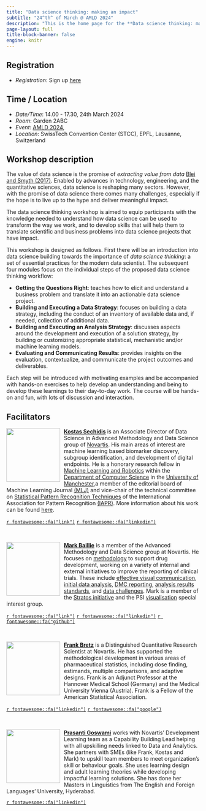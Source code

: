 ```yaml
---
title: "Data science thinking: making an impact"
subtitle: "24^th^ of March @ AMLD 2024"
description: "This is the home page for the **Data science thinking: making an impact**. The site contains workshop details and logistics, course materials, related work, additional resources and other relevant information"
page-layout: full
title-block-banner: false
engine: knitr
---
```



## Registration 

* *Registration*: Sign up [here](https://ti.to/applied-machine-learning-days/2024)

## Time / Location {#location}

* *Date/Time*: 14.00 - 17.30, 24th March 2024
* *Room*: Garden 2ABC
* *Event*: [AMLD 2024](https://2024.appliedmldays.org),
* *Location*: SwissTech Convention Center (STCC), EPFL, Lausanne, Switzerland


## Workshop description {#description}

The value of data science is the promise of *extracting value from data* [Blei and Smyth (2017)](https://www.pnas.org/doi/10.1073/pnas.1702076114). Enabled by advances in technology, engineering, and the quantitative sciences, data science is reshaping many sectors. However, with the promise of data science there comes many challenges, especially if the hope is to live up to the hype and deliver meaningful impact. 

The data science thinking workshop is aimed to equip participants with the knowledge needed to understand how data science can be used to transform the way we work, and to develop skills that will help them to translate scientific and business problems into data science projects that have impact.

This workshop is designed as follows. First there will be an introduction into data science building towards the importance of *data science thinking*: a set of essential practices for the modern data scientist. The subsequent four modules focus on the individual steps of the proposed data science thinking workflow:

- **Getting the Questions Right**: teaches how to elicit and understand a business problem and translate it into an actionable data science project.
- **Building and Executing a Data Strategy**: focuses on building a data strategy, including the conduct of an inventory of available data and, if needed, collection of additional data.
- **Building and Executing an Analysis Strategy**: discusses aspects around the development and execution of a solution strategy, by building or customizing appropriate statistical, mechanistic and/or machine learning models.
- **Evaluating and Communicating Results**: provides insights on the evaluation, contextualize, and communicate the project outcomes and deliverables.

Each step will be introduced with motivating examples and be accompanied with hands-on exercises to help develop an understanding and being to develop these learnings to their day-to-day work. The course will be hands-on and fun, with lots of discussion and interaction.


## Facilitators {#people}

![](img/kostas.png){style="float:left;padding: 0 10px 0 0;" fig-alt="Headshot of Kostas Sechidis" width="140"}
[**Kostas Sechidis**](https://sechidis.github.io) is an Associate Director of Data Science in Advanced Methodology and Data Science group of [Novartis](https://www.novartis.com/). His main areas of interest are machine learning based biomarker discovery, subgroup identification, and development of digital endpoints. He is a honorary research fellow in [Machine Learning and Robotics](https://www.cs.manchester.ac.uk/research/expertise/machine-learning-and-robotics/) within the [Department of Computer Science](https://www.cs.manchester.ac.uk/) in the [University of Manchester](https://www.manchester.ac.uk/),a member of the editorial board of Machine Learning Journal [(MLJ)](https://www.springer.com/journal/10994/editors) and vice-chair of the technical committee on [Statistical Pattern Recognition Techniques](https://sites.google.com/view/iapr-tc1/home?pli=1) of the International Association for Pattern Recognition [(IAPR)](https://iapr.org/index.php). More information about his work can be found [here](https://sechidis.netlify.app/).


[`r fontawesome::fa("link")`](https://sechidis.github.io)
[`r fontawesome::fa("linkedin")`](https://www.linkedin.com/in/konstantinos-kostas-sechidis-19311657/)

<br> 


![](img/mark.png){style="float:left;padding: 0 10px 0 0;" fig-alt="Headshot of Mark Baillie" width="140"}

[**Mark Baillie**](https://bailliem.github.io) is a member of the Advanced Methodology and Data Science group at Novartis. He focuses on [methodology](https://www.tandfonline.com/doi/full/10.1080/19466315.2022.2063172?src=recsys) to support drug development, working on a variety of internal and external initiatives to improve the reporting of clinical trials. These include [effective visual communication](https://graphicsprinciples.github.io/), [initial data analysis](https://journals.plos.org/ploscompbiol/article?id=10.1371/journal.pcbi.1009819), [DMC reporting](https://trialsjournal.biomedcentral.com/articles/10.1186/s13063-023-07290-4), [analysis results standards](https://www.nature.com/articles/s41597-022-01789-2), and [data challenges](https://arxiv.org/abs/2304.05658). Mark is a member of the [Stratos initiative](https://stratos-initiative.org/en) and the PSI [visualisation](https://github.com/VIS-SIG) special interest group.  

[`r fontawesome::fa("link")`](https://bailliem.github.io)
[`r fontawesome::fa("linkedin")`](https://www.linkedin.com/in/mark-baillie-52486735/)
[`r fontawesome::fa("github")`](https://github.com/bailliem)

<br> 


![](img/frank.png){style="float:left;padding: 0 10px 0 0;" fig-alt="Headshot of Frank Bretz" width="140"}
[**Frank Bretz**](https://www.linkedin.com/in/frank-bretz-8510415/) is a Distinguished Quantitative Research Scientist at Novartis. He has supported the methodological development in various areas of pharmaceutical statistics, including dose finding, estimands, multiple comparisons, and adaptive designs. Frank is an Adjunct Professor at the Hannover Medical School (Germany) and the Medical University Vienna (Austria). Frank is a Fellow of the American Statistical Association.                 

[`r fontawesome::fa("linkedin")`](https://www.linkedin.com/in/frank-bretz-8510415/)
[`r fontawesome::fa("google")`](https://scholar.google.com/citations?hl=en&user=dDGzYjUAAAAJ&view_op=list_works)

<br> 


![](img/prashanti.png){style="float:left;padding: 0 10px 0 0;" fig-alt="Headshot of Prasanti Goswami" width="140"}
[**Prasanti Goswami**](https://www.linkedin.com/in/prashanti-goswami-she-her-15a52110/) works with Novartis’ Development Learning team as a Capability Building Lead helping with all upskilling needs linked to Data and Analytics. She partners with SMEs (like Frank, Kostas and Mark) to upskill team members to meet organization’s skill or behaviour goals. She uses learning design and adult learning theories while developing impactful learning solutions. She has done her Masters in Linguistics from The English and Foreign Languages’ University, Hyderabad.

[`r fontawesome::fa("linkedin")`](https://www.linkedin.com/in/prashanti-goswami-she-her-15a52110//)


<br> 

<!-- <br> <br> -->







